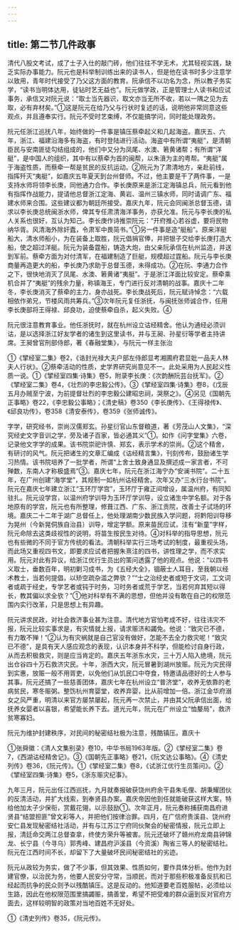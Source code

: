 ```yaml
---
---
---
```

title: 第二节几件政事
---



清代八股文考试，成了士子入仕的敲门砖，他们往往不学无术，尤其轻视实践，缺乏实际办事能力。阮元也是科举制训练出来的读书人，但是他在读书时多少注意学以致用，青年时代接受了乃父这方面的教育。阮承信不以功名为念，所以教子务实学，“读书当明体达用，徒钻时艺无益也”。阮元做学政，正是管理士人读书和应试事务，承信又对阮元说：“取士当先器识，取文亦当无所不收，若以一隅之见为去取，必有弃材矣。”①这是阮元在给乃父与行状时复述的话，说明他非常同意这些观点，并且遵奉实行。阮元不受时艺束缚，不仅能搞学问，同时能处理政务。

阮元任浙江巡抚八年，始终做的一件事是镇压蔡牵起义和几起海盗。嘉庆五、六年，浙江、福建沿海多有海盗，有时登陆进行活动。海盗中有所谓“夷艇”，是清朝臣民与安南匪徒勾结组成的，他们中又分为凤尾、水澳、箬黄诸帮；有所谓“洋艇”，是中国人的组织，其中有以蔡牵为首的闽帮，以朱濆为主的粤帮。“夷艇”属于海盗性质，而蔡牵一帮是贫民的反抗运动。②阮元为了肃清地方，亲赴前线，指挥歼灭“夷艇”，如嘉庆五年夏天到台州督师。不过，他主要是干了两件事，一是支持水师将领李长庚，同他通力合作。李长庚原来是浙江定海镇总兵，阮元看到他有指挥作战能力，提请他总督浙江定海、黄岩、温州三镇水师，同时请调广东、福建水师来合围。这些建议都为朝廷所接受。嘉庆九年，阮元会同闽浙总督玉德，请求以李长庚总统闽浙水师，俾其专任肃清海洋事务，亦获允准。阮元与李长庚的私人关系也很好，互认为知己。李长庚作诗推崇阮元：“开府推心若谷虚，要将民物纳华胥。风清海外除奸蠹，令肃军中畏简书。”①另一件事是造“艇船”。原来洋艇船大，清水师船小，为在装备上取胜，阮元倡捐官俸，并把银子交给李长庚打造大船，使之超过洋艇。阮元为装备霆船，铸造大炮，由父亲阮承信在杭州监造，并送到军前。蔡牵方面为对付清军，在福建制造了巨艇，规模超过霆船。阮元与李长庚商量再造更大的船，李长庚乃求助于总督玉德，未得成功。②在阮、李通力合作之下，很快地消灭了凤尾、水澳、箬黄诸“夷艇”。于是浙江洋面比较安定。蔡牵乘机合并了“夷艇”的残余力量，称镇海王，专门进行反对清朝的战事。嘉庆十二年冬，李长庚消灭了蔡牵的主力，身亦战死。李长庚战死后，阮元赋诗悼念：“六载相依作弟兄，节楼风雨共筹兵。”③次年阮元复任浙抚，与闽抚张师诚合作，任用李长庚部将王得禄、邱良功，迫使蔡牵自杀，起义失败。④

阮元很注意教育事业。他任浙抚时，就在杭州设立诂经精舍。他认为通经必须训诂，是以选择浙江好友学者的诸生到这里读书，并与王昶、孙星衍等学者主持讲席。王昶曾官刑部侍郎，著《春融堂集》，与阮元一样主张治

①《揅经室二集》卷2，《诰封光禄大夫户部左侍郎显考湘圃府君显妣一品夫人林夫人行状》。②蔡牵活动的性质，史学界研究尚意见不一。此处采用为人民起义性质一说。①《揅经室四集·诗集》卷5，附录李长庚：《次韵酬阮芸台抚军》。②《揅经室二集》卷4，《壮烈的李忠毅公传》。③《揅经室四集·诗集》卷8，《戊辰五月办贼至宁波，为前提督壮烈的李忠毅公建昭忠祠，哭祭之》。④另见《国朝先正事略》卷22，《李忠毅公事略》；《清史稿》卷350《李长庚传》、《王得禄传》、《邱良功传》，卷358《清安泰传》，卷359《张师诚传》。

字学，研究经书，崇尚汉儒郑玄。孙星衍官山东督粮道，著《芳茂山人文集》，“深究经史文字音训之学，旁及诸子百家，皆必通其义”①。如作《问字堂集》六卷，记录他文字学的成果。该书院崇祀许慎、郑玄，表示学术的崇尚。②这个精舍，有研讨的风气。阮元把诸生的文章汇编成《诂经精言集》，刊刻传布，鼓励诸生学习热情。该书院培养了一批学者，所谓“上舍士致身通显及撰述成一家言者，不可殚数，东南人才称极盛焉”③。嘉庆七年，阮元在浙江海宁办“安澜书院”。二十五年，在广州创建“海学堂”，其规制一如杭州诂经精舍。次年又办“三水行台书院”。阮元在嘉庆七年建立浙江“玉环厅学宫”，玉环厅于雍正间增设，属温州府，有同知驻扎。阮元设学宫，以温州府学训导为玉环厅学训导，设立诸生中学名额。对于各地原有的学宫，阮元也有所整理，修葺江西、广东、浙江贡院，改善士子试场的环境。嘉庆二十二年于湖广总督任上，他处理湖南少数民族入学问题，将黔阳训导移为晃州（今新晃侗族自治县）训导，增定学额。原来苗民应试，注有“新童”字样，阮元命除去这类歧视性的说明，将苗生按民生对待。④对科举的指导思想，阮元也有些微的不同于官方传统的看法。清朝科举实行三场考试的制度，最重视头场，而此场又重视四书文，即要求应试者把握朱熹注的四书，讲性理之学，而不求实用。阮元对此有异议，给浙江优行生员出的策问透露了他的观点。他说：“以四书义取士，垂数百年，明初剿习成书，为《五经大全》，锢蔽士人耳目，至我朝以经术教士，当若何提倡，以矫空疏杂滥之弊欤？”“士之治经史者或短于文词，工文词者或疏于经史，专学艺者或钝于时务，习时务者或荒于学艺，当若何弃其短以得长，教其偏以求全欤？”①他对科举有不满的思想，但他并没有敢在自己的权限范围内实行改革，只是思想上有异趣。

阮元讲求民政，对社会救济事业甚为注意。清代地方官怕考成不好，往往讳灾不报，阮元比较实事求是，有灾情就上报，请求赈济和蠲免。他说：“致灾已不德，有力敢不殚！”②认为有灾祸就是自己官没有做好，怎能不去全力救灾呢！“致灾已不德”，是具有天人感应观念的表现，认识本身并不科学，但能检讨自身行政，从而去积极救灾，则是应当肯定的。嘉庆五年浙东水灾，三十万人陷入绝境，阮元出仓谷四十万石救济灾民。十年，浙西大灾，阮元冒暑到湖州放赈。阮元为灾民得到实惠，放赈一般不用胥吏，以免他们从饥民口中夺食，特邀请品德好的士人参与其事。阮元还搞了一些慈善团体，嘉庆七年在杭州设立“普济堂”，收养无依靠的老病贫民，寒冬赈粥。整饬杭州育婴堂，收养弃婴，比从前增加一倍。浙江金华府溺女之风严重，明清以来官方屡禁屡起，阮元再一次禁止，并由其父阮承信出面，给抚养女婴者以喜银，希望能长养下去。道光元年，阮元在广州设立“恤嫠局”，救济贫寒寡妇。

阮元为维护封建秩序，对民间的秘密结社极为注意，残酷镇压。嘉庆十

①张舜徽：《清人文集别录》卷10，中华书局1963年版。②《揅经室二集》卷7，《西湖诂经精舍记》。③《国朝先正事略》卷21，《阮文达公事略》。④《清史列传》卷36，《阮元传》。①《揅经室二集》卷8，《试浙江优行生员策问》。②《揅经室四集·诗集》卷5，《浙东赈灾纪事》。

九年三月，阮元出任江西巡抚，九月就奏报破获饶州府余干县朱毛俚、胡秉耀团伙的反清活动，并扩大线索，到奉贤县办案。嘉庆帝因他到任就能破获这样大案，特给他加太子少保衔，赏戴花翎，以示鼓励①。次年正月，阮元奏称捕获南昌府进贤县“结盟担匪”曾文彩等人，并把他们按律治罪。四月，在广信府贵溪县、饶州府安仁县发现秘密结社活动，并有与江苏江宁府同伙聚会的秘密情报，阮元立即上报，清廷命交两江总督查拿，终使方荣升等被害。阮元还破坏了赣州府龙南县钟锦龙、长宁县（今寻乌）郭秀峰、建昌府沪溪县（今资溪）陶省三等人的秘密结社。阮元在江西时间不长，却留下了大量破坏民间秘密结社的劣迹。

阮元从政较为务实，做了不少事，但其效果、性质如何，要作具体分析。他作为封建官僚，以治民为务，他要人民安分守常，当顺民，而对于那些积极准备反抗和已经起而抗争的民众则予以残酷镇压。这是反动的。他知道要老百姓服帖，必须给以生路，因此在他权限范围里搞蠲赈，搞善堂，希望不把受难的群众逼到反对官府方面去，这样较明智的政策对当地百姓不无好处。

①《清史列传》卷35，《阮元传》。